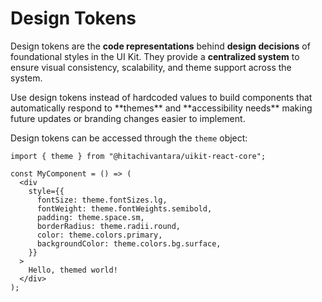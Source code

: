 

# Design Tokens

Design tokens are the **code representations** behind **design decisions** of foundational styles in the UI Kit. They provide a **centralized system** to ensure visual consistency, scalability, and theme support across the system.

<Callout type="warning">
  Use design tokens instead of hardcoded values to build components that
  automatically respond to **themes** and **accessibility needs** making future
  updates or branding changes easier to implement.
</Callout>

Design tokens can be accessed through the `theme` object:

```tsx
import { theme } from "@hitachivantara/uikit-react-core";

const MyComponent = () => (
  <div
    style={{
      fontSize: theme.fontSizes.lg,
      fontWeight: theme.fontWeights.semibold,
      padding: theme.space.sm,
      borderRadius: theme.radii.round,
      color: theme.colors.primary,
      backgroundColor: theme.colors.bg.surface,
    }}
  >
    Hello, themed world!
  </div>
);
```

##

<DesignTokens />
